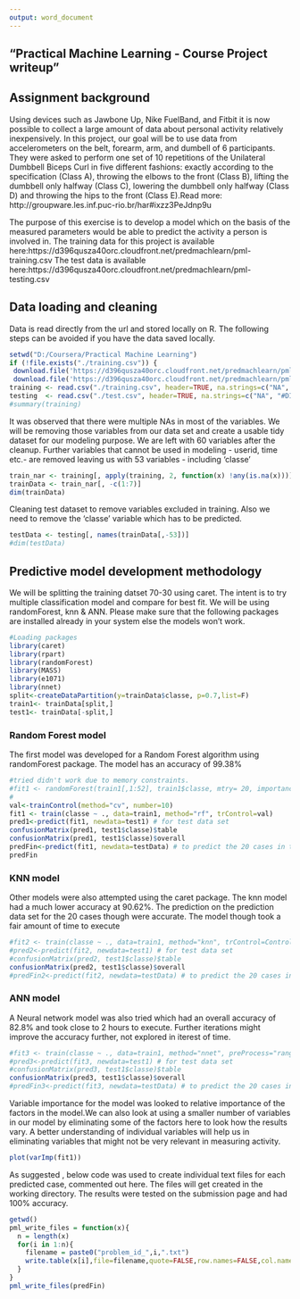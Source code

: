 ```yaml
---
output: word_document
---
```

"Practical Machine Learning - Course Project writeup"
-----------------------------------------------------------------
## Assignment background
Using devices such as Jawbone Up, Nike FuelBand, and Fitbit it is now possible to collect a large amount of data about personal activity relatively inexpensively. In this project, our goal will be to use data from accelerometers on the belt, forearm, arm, and dumbell of 6 participants. They were asked to perform one set of 10 repetitions of the Unilateral Dumbbell Biceps Curl in five different fashions: exactly according to the specification (Class A), throwing the elbows to the front (Class B), lifting the dumbbell only halfway (Class C), lowering the dumbbell only halfway (Class D) and throwing the hips to the front (Class E).Read more: http://groupware.les.inf.puc-rio.br/har#ixzz3PeJdnp9u

The purpose of this exercise is to develop a model which on the basis of the measured parameters would be able to predict the activity a person is involved in. The training data for this project is available here:https://d396qusza40orc.cloudfront.net/predmachlearn/pml-training.csv
The test data is available here:https://d396qusza40orc.cloudfront.net/predmachlearn/pml-testing.csv

## Data loading and cleaning
Data is read directly from the url and stored locally on R. The following steps can be avoided if you have the data saved locally.
```r
setwd("D:/Coursera/Practical Machine Learning")
if (!file.exists("./training.csv")) {
 download.file('https://d396qusza40orc.cloudfront.net/predmachlearn/pml-training.csv', destfile="./training.csv")
 download.file('https://d396qusza40orc.cloudfront.net/predmachlearn/pml-testing.csv', destfile="./test.csv") }
training <- read.csv("./training.csv", header=TRUE, na.strings=c("NA", "#DIV/0!"))
testing  <- read.csv("./test.csv", header=TRUE, na.strings=c("NA", "#DIV/0!"))
#summary(training)
```
It was observed that there were multiple NAs in most of the variables. We will be removing those variables from our data set and create a usable tidy dataset for our modeling purpose. We are left with 60 variables after the cleanup. Further variables that cannot be used in modeling - userid, time etc.- are removed leaving us with 53 variables - including 'classe'
```r
train_nar <- training[, apply(training, 2, function(x) !any(is.na(x)))] 
trainData <- train_nar[, -c(1:7)]
dim(trainData)
```
Cleaning test dataset to remove variables excluded in training. Also we need to remove the 'classe' variable which has to be predicted.
```r
testData <- testing[, names(trainData[,-53])]
#dim(testData)
```
## Predictive model development methodology
We will be splitting the training datset 70-30 using caret. The intent is to try multiple classification model and compare for best fit. We will be using randomForest, knn & ANN. Please make sure that the following packages are installed already in your system else the models won't work.
```r
#Loading packages
library(caret)
library(rpart)
library(randomForest)
library(MASS)
library(e1071)
library(nnet)
split<-createDataPartition(y=trainData$classe, p=0.7,list=F)
train1<- trainData[split,] 
test1<- trainData[-split,] 
```
### Random Forest model
The first model was developed for a Random Forest algorithm using randomForest package. The model has an accuracy of 99.38%
```r
#tried didn't work due to memory constraints.
#fit1 <- randomForest(train1[,1:52], train1$classe, mtry= 20, importance=TRUE, proximity = TRUE, keep.forest=TRUE)
#
val<-trainControl(method="cv", number=10)
fit1 <- train(classe ~ ., data=train1, method="rf", trControl=val)
pred1<-predict(fit1, newdata=test1) # for test data set
confusionMatrix(pred1, test1$classe)$table
confusionMatrix(pred1, test1$classe)$overall
predFin<-predict(fit1, newdata=testData) # to predict the 20 cases in test dataset
predFin
```
### KNN model
Other models were also attempted using the caret package. The knn model had a much lower accuracy at 90.62%. The prediction on the prediction data set for the 20 cases though were accurate. The model though took a fair amount of time to execute
```r
#fit2 <- train(classe ~ ., data=train1, method="knn", trControl=Control2, tuneLength=10)
#pred2<-predict(fit2, newdata=test1) # for test data set
#confusionMatrix(pred2, test1$classe)$table
confusionMatrix(pred2, test1$classe)$overall
#predFin2<-predict(fit2, newdata=testData) # to predict the 20 cases in test dataset
```
### ANN model
A Neural network model was also tried which had an overall accuracy of 82.8% and took close to 2 hours to execute. Further iterations might improve the accuracy further, not explored in iterest of time. 
```r
#fit3 <- train(classe ~ ., data=train1, method="nnet", preProcess="range", tuneLength=5, trace=FALSE, maxit=100)
#pred3<-predict(fit3, newdata=test1) # for test data set
#confusionMatrix(pred3, test1$classe)$table
confusionMatrix(pred3, test1$classe)$overall
#predFin3<-predict(fit3, newdata=testData) # to predict the 20 cases in test dataset
```
Variable importance for the model was looked to relative importance of the factors in the model.We can also look at using a smaller number of variables in our model by eliminating some of the factors here to look how the results vary. A better understanding of individual variables will help us in eliminating variables that might not be very relevant in measuring activity.
```r
plot(varImp(fit1))
```

As suggested , below code was used to create individual text files for each predicted case, commented out here. The files will get created in the working directory. The results were tested on the submission page and had 100% accuracy.
```r
getwd()
pml_write_files = function(x){
  n = length(x)
  for(i in 1:n){
    filename = paste0("problem_id_",i,".txt")
    write.table(x[i],file=filename,quote=FALSE,row.names=FALSE,col.names=FALSE)
  }
}
pml_write_files(predFin)
```


